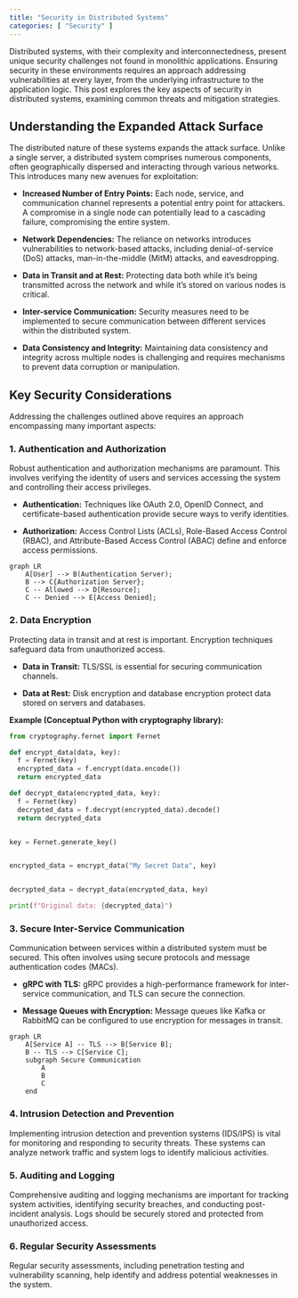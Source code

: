 ```yaml
---
title: "Security in Distributed Systems"
categories: [ "Security" ]
---
```


Distributed systems, with their complexity and interconnectedness, present unique security challenges not found in monolithic applications. Ensuring security in these environments requires an approach addressing vulnerabilities at every layer, from the underlying infrastructure to the application logic.
 This post explores the key aspects of security in distributed systems, examining common threats and mitigation strategies.

## Understanding the Expanded Attack Surface

The distributed nature of these systems expands the attack surface. Unlike a single server, a distributed system comprises numerous components, often geographically dispersed and interacting through various networks. This introduces many new avenues for exploitation:

-   **Increased Number of Entry Points:** Each node, service, and communication channel represents a potential entry point for attackers. A compromise in a single node can potentially lead to a cascading failure, compromising the entire system.

-   **Network Dependencies:** The reliance on networks introduces vulnerabilities to network-based attacks, including denial-of-service (DoS) attacks, man-in-the-middle (MitM) attacks, and eavesdropping.

-   **Data in Transit and at Rest:** Protecting data both while it's being transmitted across the network and while it's stored on various nodes is critical.

-   **Inter-service Communication:** Security measures need to be implemented to secure communication between different services within the distributed system.

-   **Data Consistency and Integrity:** Maintaining data consistency and integrity across multiple nodes is challenging and requires mechanisms to prevent data corruption or manipulation.


## Key Security Considerations

Addressing the challenges outlined above requires an approach encompassing many important aspects:

### 1. Authentication and Authorization

Robust authentication and authorization mechanisms are paramount. This involves verifying the identity of users and services accessing the system and controlling their access privileges.

-   **Authentication:** Techniques like OAuth 2.0, OpenID Connect, and certificate-based authentication provide secure ways to verify identities.

-   **Authorization:** Access Control Lists (ACLs), Role-Based Access Control (RBAC), and Attribute-Based Access Control (ABAC) define and enforce access permissions.

```mermaid
graph LR
    A[User] --> B(Authentication Server);
    B --> C{Authorization Server};
    C -- Allowed --> D[Resource];
    C -- Denied --> E[Access Denied];
```

### 2. Data Encryption

Protecting data in transit and at rest is important. Encryption techniques safeguard data from unauthorized access.

-   **Data in Transit:** TLS/SSL is essential for securing communication channels.

-   **Data at Rest:** Disk encryption and database encryption protect data stored on servers and databases.

**Example (Conceptual Python with cryptography library):**

``` python
from cryptography.fernet import Fernet

def encrypt_data(data, key):
  f = Fernet(key)
  encrypted_data = f.encrypt(data.encode())
  return encrypted_data

def decrypt_data(encrypted_data, key):
  f = Fernet(key)
  decrypted_data = f.decrypt(encrypted_data).decode()
  return decrypted_data


key = Fernet.generate_key()


encrypted_data = encrypt_data("My Secret Data", key)


decrypted_data = decrypt_data(encrypted_data, key)

print(f"Original data: {decrypted_data}")
```

### 3. Secure Inter-Service Communication

Communication between services within a distributed system must be secured. This often involves using secure protocols and message authentication codes (MACs).

-   **gRPC with TLS:** gRPC provides a high-performance framework for inter-service communication, and TLS can secure the connection.

-   **Message Queues with Encryption:** Message queues like Kafka or RabbitMQ can be configured to use encryption for messages in transit.

```mermaid
graph LR
    A[Service A] -- TLS --> B[Service B];
    B -- TLS --> C[Service C];
    subgraph Secure Communication
        A
        B
        C
    end
```

### 4. Intrusion Detection and Prevention

Implementing intrusion detection and prevention systems (IDS/IPS) is vital for monitoring and responding to security threats. These systems can analyze network traffic and system logs to identify malicious activities.

### 5. Auditing and Logging

Comprehensive auditing and logging mechanisms are important for tracking system activities, identifying security breaches, and conducting post-incident analysis. Logs should be securely stored and protected from unauthorized access.

### 6. Regular Security Assessments

Regular security assessments, including penetration testing and vulnerability scanning, help identify and address potential weaknesses in the system.